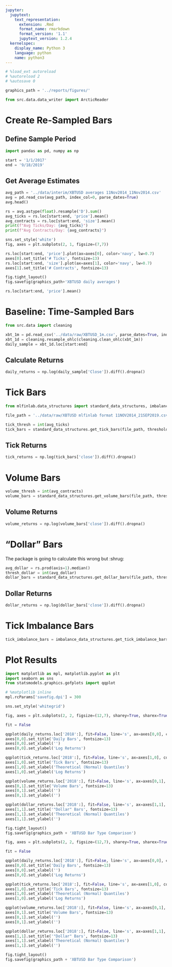 ```yaml
---
jupyter:
  jupytext:
    text_representation:
      extension: .Rmd
      format_name: rmarkdown
      format_version: '1.1'
      jupytext_version: 1.2.4
  kernelspec:
    display_name: Python 3
    language: python
    name: python3
---
```


```python
# %load_ext autoreload
# %autoreload 2
# %autosave 0
```

```python
graphics_path = '../reports/figures/'
```

```python
from src.data.data_writer import ArcticReader
```

# Create Re-Sampled Bars


## Define Sample Period

```python
import pandas as pd, numpy as np

start = '1/1/2017'
end = '9/18/2019'
```

## Get Average Estimates

```python
avg_path = '../data/interim/XBTUSD averages 11Nov2014_11Nov2014.csv'
avg = pd.read_csv(avg_path, index_col=0, parse_dates=True)
avg.head()
```

```python
rs = avg.astype(float).resample('D').sum()
avg_ticks = rs.loc[start:end, 'price'].mean()
avg_contracts = rs.loc[start:end, 'size'].mean()
print(f"Avg Ticks/Day: {avg_ticks}")
print(f"Avg Contracts/Day: {avg_contracts}")
```

```python
sns.set_style('white')
fig, axes = plt.subplots(2, 1, figsize=(7,7))

rs.loc[start:end, 'price'].plot(ax=axes[0], color='navy', lw=0.7)
axes[0].set_title('# Ticks', fontsize=13)
rs.loc[start:end, 'size'].plot(ax=axes[1], color='navy', lw=0.7)
axes[1].set_title('# Contracts', fontsize=13)

fig.tight_layout()
fig.savefig(graphics_path+'XBTUSD daily averages')
```

```python
rs.loc[start:end, 'price'].mean()
```

# Baseline: Time-Sampled Bars

```python
from src.data import cleaning
```

```python
xbt_1m = pd.read_csv('../data/raw/XBTUSD_1m.csv', parse_dates=True, index_col=0)
xbt_1d = cleaning.resample_ohlc(cleaning.clean_ohlc(xbt_1m))
daily_sample = xbt_1d.loc[start:end]
```

## Calculate Returns

```python
daily_returns = np.log(daily_sample['Close']).diff().dropna()
```

# Tick Bars

```python
from mlfinlab.data_structures import standard_data_structures, imbalance_data_structures
```

```python
file_path = '../data/raw/XBTUSD mlfinlab format 11NOV2014_21SEP2019.csv'
```

```python
tick_thresh = int(avg_ticks)
tick_bars = standard_data_structures.get_tick_bars(file_path, threshold=tick_thresh, verbose=True)
```

## Tick Returns

```python
tick_returns = np.log(tick_bars['close']).diff().dropna()
```

# Volume Bars

```python
volume_thresh = int(avg_contracts)
volume_bars = standard_data_structures.get_volume_bars(file_path, threshold=volume_thresh, verbose=True)
```

## Volume Returns

```python
volume_returns = np.log(volume_bars['close']).diff().dropna()
```

# "Dollar" Bars
The package is going to calculate this wrong but :shrug:

```python
avg_dollar = rs.prod(axis=1).median()
thresh_dollar = int(avg_dollar)
dollar_bars = standard_data_structures.get_dollar_bars(file_path, threshold=thresh_dollar, verbose=True)
```

## Dollar Returns

```python
dollar_returns = np.log(dollar_bars['close']).diff().dropna()
```

# Tick Imbalance Bars

```python
tick_imbalance_bars = imbalance_data_structures.get_tick_imbalance_bars(file_path, num_prev_bars=10, exp_num_ticks_init=tick_thresh)
```

# Plot Results

```python
import matplotlib as mpl, matplotlib.pyplot as plt
import seaborn as sns
from statsmodels.graphics.gofplots import qqplot

# %matplotlib inline
mpl.rcParams['savefig.dpi'] = 300
```

```python
sns.set_style('whitegrid')
```

```python
fig, axes = plt.subplots(2, 2, figsize=(12,7), sharey=True, sharex=True)

fit = False

qqplot(daily_returns.loc['2018':], fit=False, line='s', ax=axes[0,0], color='navy')
axes[0,0].set_title('Daily Bars', fontsize=13)
axes[0,0].set_xlabel('')
axes[0,0].set_ylabel('Log Returns')

qqplot(tick_returns.loc['2018':], fit=False, line='s', ax=axes[1,0], color='navy')
axes[1,0].set_title('Tick Bars', fontsize=13)
axes[1,0].set_xlabel('Theoretical (Normal) Quantiles')
axes[1,0].set_ylabel('Log Returns')

qqplot(volume_returns.loc['2018':], fit=False, line='s', ax=axes[0,1], color='navy')
axes[0,1].set_title('Volume Bars', fontsize=13)
axes[0,1].set_xlabel('')
axes[0,1].set_ylabel('')

qqplot(dollar_returns.loc['2018':], fit=False, line='s', ax=axes[1,1], color='navy')
axes[1,1].set_title('"Dollar" Bars', fontsize=13)
axes[1,1].set_xlabel('Theoretical (Normal) Quantiles')
axes[1,1].set_ylabel('')

fig.tight_layout()
fig.savefig(graphics_path + 'XBTUSD Bar Type Comparison')
```

```python
fig, axes = plt.subplots(2, 2, figsize=(12,7), sharey=True, sharex=True)

fit = False

qqplot(daily_returns.loc['2018':], fit=False, line='s', ax=axes[0,0], color='navy')
axes[0,0].set_title('Daily Bars', fontsize=13)
axes[0,0].set_xlabel('')
axes[0,0].set_ylabel('Log Returns')

qqplot(tick_returns.loc['2018':], fit=False, line='s', ax=axes[1,0], color='navy')
axes[1,0].set_title('Tick Bars', fontsize=13)
axes[1,0].set_xlabel('Theoretical (Normal) Quantiles')
axes[1,0].set_ylabel('Log Returns')

qqplot(volume_returns.loc['2018':], fit=False, line='s', ax=axes[0,1], color='navy')
axes[0,1].set_title('Volume Bars', fontsize=13)
axes[0,1].set_xlabel('')
axes[0,1].set_ylabel('')

qqplot(dollar_returns.loc['2018':], fit=False, line='s', ax=axes[1,1], color='navy')
axes[1,1].set_title('"Dollar" Bars', fontsize=13)
axes[1,1].set_xlabel('Theoretical (Normal) Quantiles')
axes[1,1].set_ylabel('')

fig.tight_layout()
fig.savefig(graphics_path + 'XBTUSD Bar Type Comparison')
```
